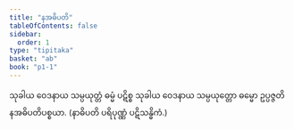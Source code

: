 ```yaml
---
title: "နအဓိပတိ"
tableOfContents: false
sidebar:
  order: 1
type: "tipitaka"
basket: "ab"
book: "p1-1"
---
```



<DynamicBreadcrumb />

<Division number="9" book="p1-1" e="ch" v="36" p="336">

<Paragraph number="1819" book="p1-1">
သုခါယ ဝေဒနာယ သမ္ပယုတ္တံ ဓမ္မံ ပဋိစ္စ သုခါယ ဝေဒနာယ သမ္ပယုတ္တော ဓမ္မော ဥပ္ပဇ္ဇတိ နအဓိပတိပစ္စယာ. (နာဓိပတိ ပရိပုဏ္ဏံ ပဋိသန္ဓိကံ.)
</Paragraph>
</Division>